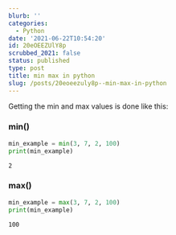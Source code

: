 ```yaml
---
blurb: ''
categories:
  - Python
date: '2021-06-22T10:54:20'
id: 20eOEEZUlY8p
scrubbed_2021: false
status: published
type: post
title: min max in python
slug: /posts/20eoeezuly8p--min-max-in-python
---
```


Getting the min and max values is done like this:

### min()

```python
min_example = min(3, 7, 2, 100)
print(min_example)
```

```results
2
```

### max()

```python
min_example = max(3, 7, 2, 100)
print(min_example)
```

```results
100
```
